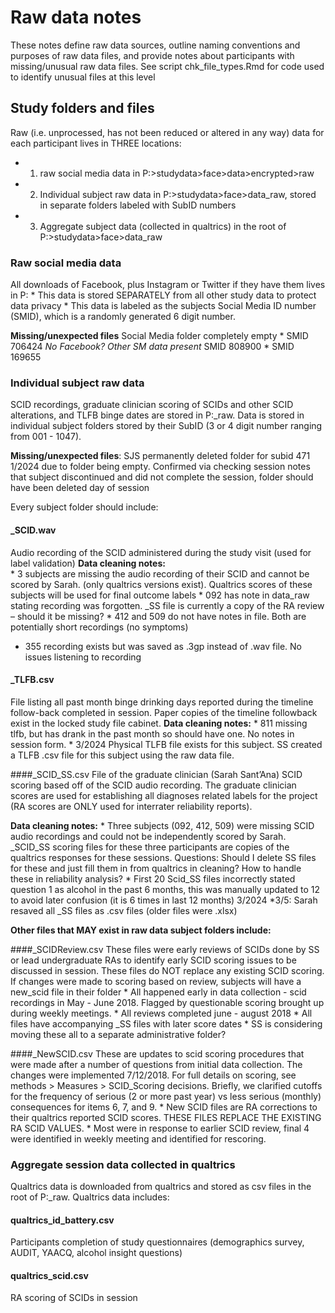 # Raw data notes
These notes define raw data sources, outline naming conventions and purposes of raw data files, and provide notes about participants with missing/unusual raw data files. See script chk_file_types.Rmd for code used to identify unusual files at this level

## Study folders and files
Raw (i.e. unprocessed, has not been reduced or altered in any way) data for each participant lives in THREE locations: 
  
  * 1) raw social media data in P:>studydata>face>data>encrypted>raw
  * 2) Individual subject raw data in P:>studydata>face>data_raw, stored in separate folders labeled with SubID numbers
  * 3) Aggregate subject data (collected in qualtrics) in the root of P:>studydata>face>data_raw

### Raw social media data 
All downloads of Facebook, plus Instagram or Twitter if they have them lives in P:\studydata\face\data\encrypted\raw
* This data is stored SEPARATELY from all other study data to protect data privacy
* This data is labeled as the subjects Social Media ID number (SMID), which is a randomly generated 6 digit number.

**Missing/unexpected files**
Social Media folder completely empty
  * SMID 706424
*
No Facebook? Other SM data present
  * SMID 808900
  * SMID 169655


### Individual subject raw data
SCID recordings, graduate clinician scoring of SCIDs and other SCID alterations, and TLFB binge dates are stored in P:\studydata\face\data_raw. Data is stored in individual subject folders stored by their SubID (3 or 4 digit number ranging from 001 - 1047). 

**Missing/unexpected files**: SJS permanently deleted folder for subid 471 1/2024 due to folder being empty. Confirmed via checking session notes that subject discontinued and did not complete the session, folder should have been deleted day of session


Every subject folder should include:

#### _SCID.wav
Audio recording of the SCID administered during the study visit (used for label validation)
**Data cleaning notes:**  
* 3 subjects are missing the audio recording of their SCID and cannot be scored by Sarah. (only qualtrics versions exist). Qualtrics scores of these subjects will be used for final outcome labels
  * 092 has note in data_raw stating recording was forgotten.   _SS file is currently a copy of the RA review -- should it be missing?
  * 412 and 509 do not have notes in file. Both are potentially short recordings (no symptoms)
  
* 355 recording exists but was saved as .3gp instead of .wav file. No issues listening to recording
 
#### _TLFB.csv
File listing all past month binge drinking days reported during the timeline follow-back completed in session. Paper copies of the timeline followback exist in the locked study file cabinet.
**Data cleaning notes:**
 * 811 missing tlfb, but has drank in the past month so should have one. No notes in session form. 
    * 3/2024 Physical TLFB file exists for this subject. SS created a TLFB .csv file for this subject using the raw data file.


####_SCID_SS.csv
File of the graduate clinician (Sarah Sant'Ana) SCID scoring based off of the SCID audio recording. The graduate clinician scores are used for establishing all diagnoses related labels for the project (RA scores are ONLY used for interrater reliability reports).

**Data cleaning notes:**
* Three subjects (092, 412, 509) were missing SCID audio recordings and could not be independently scored by Sarah. _SCID_SS scoring files for these three participants are copies of the qualtrics responses for these sessions. Questions: Should I delete SS files for these and just fill them in from qualtrics in cleaning? How to handle these in reliability analysis?
* First 20 Scid_SS files incorrectly stated question 1 as alcohol in the past 6 months, this was manually updated to 12 to avoid later confusion (it is 6 times in last 12 months) 3/2024
*3/5: Sarah resaved all _SS files as .csv files (older files were .xlsx)




**Other files that MAY exist in raw data subject folders include:**

####_SCIDReview.csv
These files were early reviews of SCIDs done by SS or lead undergraduate RAs to identify early SCID scoring issues to be discussed in session. These files do NOT replace any existing SCID scoring. If changes were made to scoring based on review, subjects will have a new_scid file in their folder
* All happened early in data collection - scid recordings in May - June 2018. Flagged by questionable scoring brought up during weekly meetings. 
* All reviews completed june - august 2018
* All files have accompanying _SS files with later score dates
* SS is considering moving these all to a separate administrative folder?

####_NewSCID.csv
These are updates to scid scoring procedures that were made after a number of questions from initial data collection. The changes were implemented 7/12/2018. For full details on scoring, see methods > Measures > SCID_Scoring decisions. Briefly, we clarified cutoffs for the frequency of serious (2 or more past year) vs less serious (monthly) consequences for items 6, 7, and 9.
* New SCID files are RA corrections to their qualtrics reported SCID scores. THESE FILES REPLACE THE EXISTING RA SCID VALUES.
* Most were in response to earlier SCID review, final 4 were identified in weekly meeting and identified for rescoring.

### Aggregate session data collected in qualtrics
Qualtrics data is downloaded from qualtrics and stored as csv files in the root of P:\studydata\face\data_raw. Qualtrics data includes:

#### qualtrics_id_battery.csv
Participants completion of study questionnaires (demographics survey, AUDIT, YAACQ, alcohol insight questions) 

#### qualtrics_scid.csv
RA scoring of SCIDs in session




